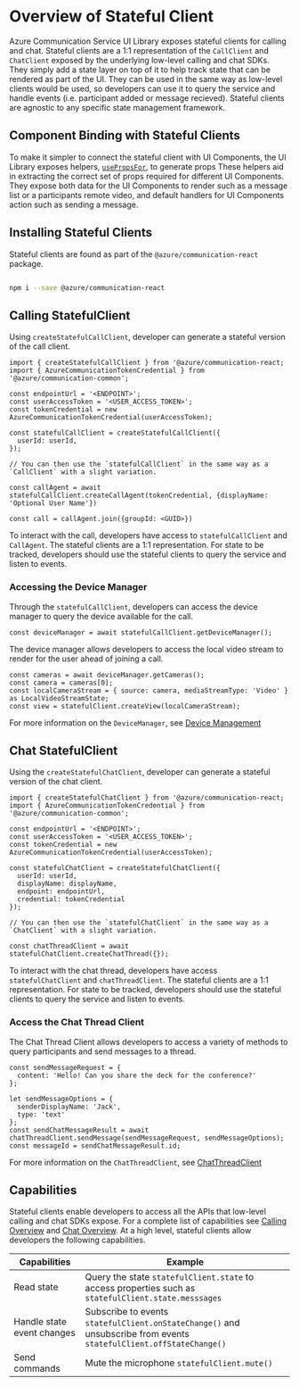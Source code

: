 
<Meta title="Stateful Client/Overview" />

# Overview of Stateful Client

Azure Communication Service UI Library exposes stateful clients for calling and chat.
Stateful clients are a 1:1 representation of the `CallClient` and `ChatClient` exposed by the underlying low-level calling and chat SDKs.
They simply add a state layer on top of it to help track state that can be rendered as part of the UI.
They can be used in the same way as low-level clients would be used, so developers can use it to query the service and handle events (i.e. participant added or message recieved).
Stateful clients are agnostic to any specific state management framework.

## Component Binding with Stateful Clients

To make it simpler to connect the stateful client with UI Components, the UI Library exposes helpers, [`usePropsFor`](/?path=/docs/stateful-client-react-hooks-usepropsfor--page), to generate props
These helpers aid in extracting the correct set of props required for different UI Components.
They expose both data for the UI Components to render such as a message list or a participants remote video, and default handlers for UI Components action such as sending a message.

## Installing Stateful Clients

Stateful clients are found as part of the `@azure/communication-react` package.

```bash

npm i --save @azure/communication-react

```

## Calling StatefulClient

Using `createStatefulCallClient`, developer can generate a stateful version of the call client.

```tsx
import { createStatefulCallClient } from '@azure/communication-react;
import { AzureCommunicationTokenCredential } from '@azure/communication-common';

const endpointUrl = '<ENDPOINT>';
const userAccessToken = '<USER_ACCESS_TOKEN>';
const tokenCredential = new AzureCommunicationTokenCredential(userAccessToken);

const statefulCallClient = createStatefulCallClient({
  userId: userId,
});

// You can then use the `statefulCallClient` in the same way as a `CallClient` with a slight variation.

const callAgent = await statefulCallClient.createCallAgent(tokenCredential, {displayName: 'Optional User Name'})

const call = callAgent.join({groupId: <GUID>})

```

To interact with the call, developers have access to `statefulCallClient` and `CallAgent`. The stateful clients are a 1:1 representation.
For state to be tracked, developers should use the stateful clients to query the service and listen to events.

### Accessing the Device Manager

Through the `statefulCallClient`, developers can access the device manager to query the device available for the call.

```tsx
const deviceManager = await statefulCallClient.getDeviceManager();
```

The device manager allows developers to access the local video stream to render for the user ahead of joining a call.

```tsx
const cameras = await deviceManager.getCameras();
const camera = cameras[0];
const localCameraStream = { source: camera, mediaStreamType: 'Video' } as LocalVideoStreamState;
const view = statefulClient.createView(localCameraStream);
```

For more information on the `DeviceManager`, see [Device Management](https://docs.microsoft.com/javascript/api/azure-communication-services/@azure/communication-calling/devicemanager?view=azure-communication-services-js)

## Chat StatefulClient

Using the `createStatefulChatClient`, developer can generate a stateful version of the chat client.

```tsx
import { createStatefulChatClient } from '@azure/communication-react;
import { AzureCommunicationTokenCredential } from '@azure/communication-common';

const endpointUrl = '<ENDPOINT>';
const userAccessToken = '<USER_ACCESS_TOKEN>';
const tokenCredential = new AzureCommunicationTokenCredential(userAccessToken);

const statefulChatClient = createStatefulChatClient({
  userId: userId,
  displayName: displayName,
  endpoint: endpointUrl,
  credential: tokenCredential
});

// You can then use the `statefulChatClient` in the same way as a `ChatClient` with a slight variation.

const chatThreadClient = await statefulChatClient.createChatThread({});
```

To interact with the chat thread, developers have access `statefulChatClient` and `chatThreadClient`. The stateful clients are a 1:1 representation.
For state to be tracked, developers should use the stateful clients to query the service and listen to events.

### Access the Chat Thread Client

The Chat Thread Client allows developers to access a variety of methods to query participants and send messages to a thread.

```tsx
const sendMessageRequest = {
  content: 'Hello! Can you share the deck for the conference?'
};

let sendMessageOptions = {
  senderDisplayName: 'Jack',
  type: 'text'
};
const sendChatMessageResult = await chatThreadClient.sendMessage(sendMessageRequest, sendMessageOptions);
const messageId = sendChatMessageResult.id;
```

For more information on the `ChatThreadClient`, see [ChatThreadClient](https://azuresdkdocs.blob.core.windows.net/$web/javascript/azure-communication-chat/1.0.0/classes/chatthreadclient.html)

## Capabilities

Stateful clients enable developers to access all the APIs that low-level calling and chat SDKs expose.
For a complete list of capabilities see [Calling Overview]() and [Chat Overview]().
At a high level, stateful clients allow developers the following capabilities.

| Capabilities               | Example                                                                                                            |
| -------------------------- | ------------------------------------------------------------------------------------------------------------------ |
| Read state                 | Query the state `statefulClient.state` to access properties such as `statefulClient.state.messsages`               |
| Handle state event changes | Subscribe to events `statefulClient.onStateChange()` and unsubscribe from events `statefulClient.offStateChange()` |
| Send commands              | Mute the microphone `statefulClient.mute()`                                                                        |
